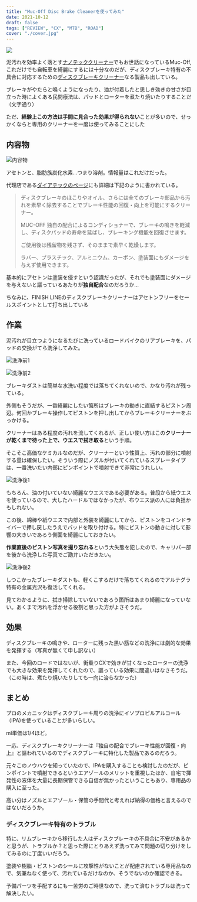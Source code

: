 ```yaml
---
title: "Muc-Off Disc Brake Cleanerを使ってみた"
date: 2021-10-12
draft: false
tags: ["REVIEW", "CX", "MTB", "ROAD"]
cover: "./cover.jpg"
---
```


![ ](./cover.jpg)

泥汚れを効率よく落とす[ナノテッククリーナー](https://amzn.to/3iT2nnJ)でもお世話になっているMuc-Off, これだけでも自転車を綺麗にするには十分なのだが、ディスクブレーキ特有の不具合に対応するための[ディスクブレーキクリーナー](https://amzn.to/3oTDgEZ)なる製品も出している。

<LinkBox url="https://www.amazon.co.jp/dp/B07T1YV83D/" isAmazonLink />

ブレーキがやたらと鳴くようになったり、油が付着したと思しき効きの甘さが目立った時によくある民間療法は、パッドとローターを煮たり焼いたりすることだ（文字通り）

ただ、**経験上この方法は手間に見合った効果が得られない**ことが多いので、せっかくならと専用のクリーナーを一度は使ってみることにした

## 内容物

![内容物](./contain.jpg)

アセトンと、脂肪族炭化水素…つまり溶剤。情報量はこれだけだった。

代理店である[ダイアテックのページ](https://catalog.diatechproducts.com/shop/g/g09-7510001404/)にも詳細は下記のように書かれている。

> ディスクブレーキのほこりやオイル、さらには全てのブレーキ部品から汚れを素早く除去することでブレーキ性能の回復・向上を可能にするクリーナー。
>
> MUC-OFF 独自の配合によるコンディショナーで、ブレーキの鳴きを軽減し、ディスクパッドの寿命を延ばし、ブレーキング機能を回復させます。
>
> ご使用後は残留物を残さず、そのままで素早く乾燥します。
>
> ラバー、プラスチック、アルミニウム、カーボン、塗装面にもダメージを与えず使用できます。

基本的にアセトンは塗装を侵すという認識だったが、それでも塗装面にダメージを与えないと謳っているあたりが**独自配合**なのだろうか…

ちなみに、FINISH LINEのディスクブレーキクリーナーはアセトンフリーをセールスポイントとして打ち出している

<LinkBox url="https://www.amazon.co.jp/dp/B07R5C7VF6/" isAmazonLink />

## 作業

泥汚れが目立つようになるたびに洗っているロードバイクのリアブレーキを、パッドの交換がてら洗浄してみた。

![洗浄前1](./before1.jpg)

![洗浄前2](./before2.jpg)

ブレーキダストは簡単な水洗い程度では落ちてくれないので、かなり汚れが残っている。

外側もそうだが、一番綺麗にしたい箇所はブレーキの動きに直結するピストン周辺。何回かブレーキ操作してピストンを押し出してからブレーキクリーナーをぶっかける。

クリーナーはある程度の汚れを流してくれるが、正しい使い方はこの**クリーナーが乾くまで待った上で、ウエスで拭き取る**という手順。

そこそこ高価なケミカルなのだが、クリーナーという性質上、汚れの部分に噴射する量は確保したい。そういう際にノズルが付いてくれているスプレータイプは、一番洗いたい内部にピンポイントで噴射できて非常にうれしい。

![洗浄後1](./cleaned.jpg)

もちろん、油の付いていない綺麗なウエスである必要がある。普段から紙ウエスを使っているので、大したハードルではなかったが、布ウエス派の人には負担かもしれない。

この後、綿棒や紙ウエスで内部と外装を綺麗にしてから、ピストンをコインドライバーで押し戻したうえでパッドを取り付ける。特にピストンの動きに対して影響の大きいであろう側面を綺麗にしておきたい。

**作業直後のピストン写真を撮り忘れる**という大失態を犯したので、キャリパー部を後から洗浄した写真でご勘弁いただきたい。

![洗浄後2](./cleaned_1.jpg)

しつこかったブレーキダストも、軽くこするだけで落ちてくれるのでアルテグラ特有の金属光沢も復活してくれる。

見てわかるように、拭き掃除していないであろう箇所はあまり綺麗になっていない。あくまで汚れを浮かせる役割と思った方がよさそうだ。

## 効果

ディスクブレーキの鳴きや、ローターに残った黒い筋などの洗浄には劇的な効果を発揮する（写真が無くて申し訳ない）

また、今回のロードではないが、街乗りCXで効きが甘くなったローターの洗浄でも大きな効果を発揮してくれたので、謳っている効果に間違いはなさそうだ。（この時は、煮たり焼いたりしても一向に治らなかった）

## まとめ

プロのメカニックはディスクブレーキ周りの洗浄にイソプロピルアルコール（IPA)を使っていることが多いらしい。

ml単価は1/4ほど。

<LinkBox url="https://www.amazon.co.jp/dp/B01ASJ1PCO/" isAmazonLink />

一応、ディスクブレーキクリーナーは『独自の配合でブレーキ性能が回復・向上』と謳われているのでディスクブレーキに特化した製品であるのだろう。

元々このノウハウを知っていたので、IPAを購入することも検討したのだが、ピンポイントで噴射できるというエアゾールのメリットを重視したほか、自宅で揮発性の液体を大量に長期保管できる自信が無かったということもあり、専用品の購入に至った。

高い分はノズルとエアゾール・保管の手間代と考えれば納得の価格と言えるのではないだろうか。

### ディスクブレーキ特有のトラブル

特に、リムブレーキから移行した人はディスクブレーキの不具合に不安があるかと思うが、トラブルか？と思った際にとりあえず洗ってみて問題の切り分けをしてみるのに丁度いいだろう。

塗装や樹脂・ピストンのシールに攻撃性がないことが配慮されている専用品なので、気兼ねなく使って、汚れているだけなのか、そうでないのか確認できる。

予備パーツを手配するにも一苦労のご時世なので、洗って済むトラブルは洗って解決したい。

<LinkBox url="https://www.amazon.co.jp/dp/B07T1YV83D/" isAmazonLink />
